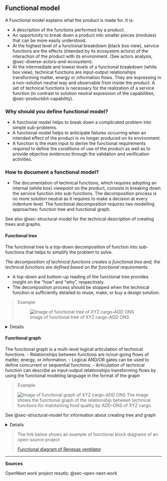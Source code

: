 ## Functional model

A Functional model explains what the product is made for.
It is:

-   A description of the functions performed by a product.
-   An opportunity to break down a product into smaller pieces (modules) that can be more easily understood.
-   At the highest level of a functional breakdown (black box view), service functions are the effects (intended by its ecosystem actors) of the interaction of the product with its environment. (See actors analysis, @sec-diverse-actors-and-ecosystem).
-   At the intermediate and lowest levels of a functional breakdown (white box view), technical functions are input-output relationships transforming matter, energy or information flows. They are expressing in a non-solution neutral way and observable from inside the product. A set of technical functions is necessary for the realization of a service function (in contrast to solution neutral expression of the capabilities, @sec-productdvt-capability).

### Why should you define functional model?

-   A functional model helps to break down a complicated problem into simple sub-problems.
-   A functional model helps to anticipate failures occurring when an intended effect of the product is no longer produced on its environment.
-   A function is the main input to derive the functional requirements required to define the conditions of use of the product as well as to provide objective evidences through the validation and verification activities.

### How to document a functional model?

-   The documentation of technical functions, which requires adopting an internal (white box) viewpoint on the product, consists in breaking down the service function into sub-functions. The decomposition process is no more solution neutral as it requires to make a decision at every indenture level. The functional decomposition requires two modelling approaches: function tree and functional graph.

See also @sec-structural-model for the technical description of creating trees and graphs.

#### Functional tree

The functional tree is a top-down decomposition of function into sub-functions that helps to simplify the problem to solve.

*The decomposition of technical functions creates a functional tree and, the technical functions are defined based on the functional requirements.*

-   A top-down and bottom-up reading of the functional tree provides insight on the “how” and “why”, respectively.
-   The decomposition process should be stopped when the technical function is sufficiently detailed to reuse, make, or buy a design solution.

> Example
>
> ![Image of functional tree of XYZ cargo-ADD ONS](img/Functional_tree.jpg)

<details>

1\.
What minimum documentation should the functional tree provide?

\- A model specifying the kinds of technical functions and their sub

-functions in the format of a tree.

2.  How to implement the functional tree?

-   Use functional modeling language for representation, such as
    -   UML (Use Case diagram)
    -   SysML (Block Definition, Activity, or Internal Block diagram)
    -   SADT/IDEF0
    -   Functional flow block diagram
-   Use open-source software for modeling the tree representation, such as:
    -   draw.io (diagram.net)
    -   excalidraw
    -   Papyrus
    -   Modelio
    -   Capella\

</details>

#### Functional graph

The functional graph is a multi-level logical articulation of technical functions.
- Relationships between functions are in/out-going flows of matter, energy, or information.
- Logical AND/OR gates can be used to define concurrent or sequential functions.
- Articulation of technical function can describe as input-output relationships transforming flows by using the functional modeling language in the format of the graph

> Example
>
> ![Image of functional graph of XYZ cargo-ADD ONS](img/Functional_graph.jpg) The image shows the functional graph of the relationship between technical functions for maintaining food quality by ADD-ONS of XYZ cargo.


See @sec-structural-model for information about creating tree and graph

<details>

1.  What minimum documentation should the functional graph provide?
    -   A model specifying a multi-level logic of relationships between technical functions (refer to functional graph of XYZ Cargo-ADD ONS)

2.  How to implement the functional tree?
    -   Use functional modeling language for representation, such as

    -   draw.io (diagram.net)

    -   excalidraw

    -   UML (Use Case diagram)

    -   SysML (Block Definition, Activity, or Internal Block diagram)

    -   SADT/IDEF0

    -   Functional flow block diagram

  -   Use open-source software for modeling the tree representation, such as

      -   Papyrus

      -   Modelio

      -   Capella

</details> 

> The link below shows an example of functional block diagrams of an open-source project
>
> [Functional diagram of Renesas ventilator](https://www.rs-online.com/designspark/ventilator-design-solution-from-renesas-electronics)

------------------------------------------------------------------------

**Sources**

OpenNext work project resutls: @sec-open-next-work
